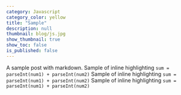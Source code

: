 ```yaml
---
category: Javascript
category_color: yellow
title: "Sample"
description: null
thumbnail: blog/js.jpg
show_thumbnail: true
show_toc: false
is_published: false
---
```



A sample post with markdown. Sample of inline highlighting `sum = parseInt(num1) + parseInt(num2)` Sample of inline highlighting `sum = parseInt(num1) + parseInt(num2)` Sample of inline highlighting `sum = parseInt(num1) + parseInt(num2)`
